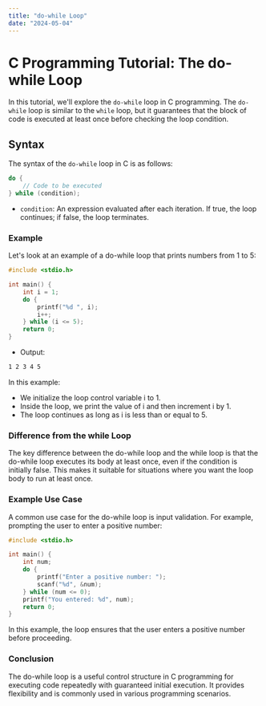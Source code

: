 ```yaml
---
title: "do-while Loop"
date: "2024-05-04"
---
```


# C Programming Tutorial: The do-while Loop

In this tutorial, we'll explore the `do-while` loop in C programming. The `do-while` loop is similar to the `while` loop, but it guarantees that the block of code is executed at least once before checking the loop condition.

## Syntax

The syntax of the `do-while` loop in C is as follows:

```c
do {
    // Code to be executed
} while (condition);
```
- `condition`: An expression evaluated after each iteration. If true, the loop continues; if false, the loop terminates.
### Example
Let's look at an example of a do-while loop that prints numbers from 1 to 5:

```c
#include <stdio.h>

int main() {
    int i = 1;
    do {
        printf("%d ", i);
        i++;
    } while (i <= 5);
    return 0;
}
```

- Output:
```bash
1 2 3 4 5
```
In this example:

- We initialize the loop control variable i to 1.
- Inside the loop, we print the value of i and then increment i by 1.
- The loop continues as long as i is less than or equal to 5.
### Difference from the while Loop
The key difference between the do-while loop and the while loop is that the do-while loop executes its body at least once, even if the condition is initially false. This makes it suitable for situations where you want the loop body to run at least once.

### Example Use Case
A common use case for the do-while loop is input validation. For example, prompting the user to enter a positive number:

```c
#include <stdio.h>

int main() {
    int num;
    do {
        printf("Enter a positive number: ");
        scanf("%d", &num);
    } while (num <= 0);
    printf("You entered: %d", num);
    return 0;
}
```
In this example, the loop ensures that the user enters a positive number before proceeding.

### Conclusion
The do-while loop is a useful control structure in C programming for executing code repeatedly with guaranteed initial execution. It provides flexibility and is commonly used in various programming scenarios.

